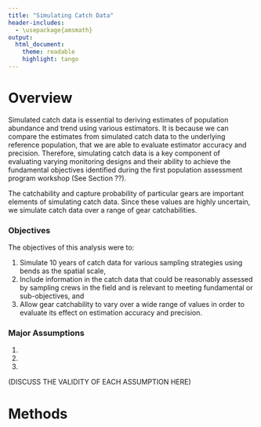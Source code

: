 ```yaml
---
title: "Simulating Catch Data"
header-includes:
  - \usepackage{amsmath}
output: 
  html_document:
    theme: readable
    highlight: tango
---
```


# Overview
Simulated catch data is essential to deriving estimates of population abundance and trend using various estimators.  It is because we can compare the estimates from simulated catch data to the underlying reference population, that we are able to evaluate estimator accuracy and precision.  Therefore, simulating catch data is a key component of evaluating varying monitoring designs and their ability to achieve the fundamental objectives identified during the first population assessment program workshop (See Section ??).

The catchability and capture probability of particular gears are important elements of simulating catch data.  Since these values are highly uncertain, we simulate catch data over a range of gear catchabilities.

### Objectives

The objectives of this analysis were to:

1. Simulate 10 years of catch data for various sampling strategies using bends as the spatial scale, 
2. Include information in the catch data that could be reasonably assessed by sampling crews in the field and is relevant to meeting fundamental or sub-objectives, and
3. Allow gear catchability to vary over a wide range of values in order to evaluate its effect on estimation accuracy and precision.

### Major Assumptions
1. 
2.
3.


(DISCUSS THE VALIDITY OF EACH ASSUMPTION HERE)

# Methods
